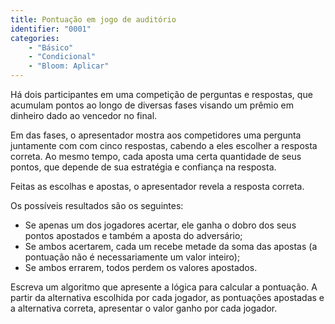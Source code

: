```yaml
---
title: Pontuação em jogo de auditório
identifier: "0001"
categories: 
    - "Básico"
    - "Condicional"
    - "Bloom: Aplicar"
---
```



::: {.exercicio .avalia-algoritmo}
Há dois participantes em uma competição de perguntas e respostas, que acumulam pontos ao longo de diversas fases visando um prêmio em dinheiro dado ao vencedor no final.

Em das fases, o apresentador mostra aos competidores uma pergunta juntamente com com cinco respostas, cabendo a eles escolher a resposta correta. Ao mesmo tempo, cada aposta uma certa quantidade de seus pontos, que depende de sua estratégia e confiança na resposta.

Feitas as escolhas e apostas, o apresentador revela a resposta correta.

Os possíveis resultados são os seguintes:

* Se apenas um dos jogadores acertar, ele ganha o dobro dos seus pontos apostados e também a aposta do adversário;
* Se ambos acertarem, cada um recebe metade da soma das apostas (a pontuação não é necessariamente um valor inteiro);
* Se ambos errarem, todos perdem os valores apostados.

Escreva um algoritmo que apresente a lógica para calcular a pontuação. A partir da alternativa escolhida por cada jogador, as pontuações apostadas e a alternativa correta, apresentar o valor ganho por cada jogador.
:::